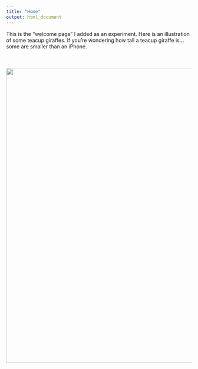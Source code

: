 ```yaml
---
title: "Home"
output: html_document
---
```


This is the "welcome page" I added as an experiment. Here is an illustration of some teacup giraffes. If you're wondering how tall a teacup giraffe is...some are smaller than an iPhone.

<center>
<div style="margin-top:50px"></div>
![](giraffes2.png){width=800px}
<div style="margin-bottom:50px"></div>
</center>